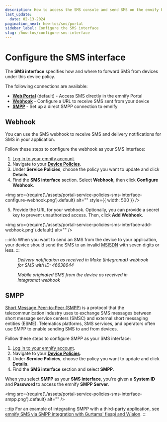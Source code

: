 ```yaml
---
description: How to access the SMS console and send SMS on the emnify Portal
last_update:
  date: 02-13-2024
pagination_next: how-tos/sms/portal
sidebar_label: Configure the SMS interface
slug: /how-tos/configure-sms-interface
---
```


# Configure the SMS interface

The **SMS interface** specifies how and where to forward SMS from devices under this device policy.

The following connections are available:

- [**Web Portal**](/how-tos/send-sms-portal) (default) - Access SMS directly in the emnify Portal
- [**Webhook**](#webhook) - Configure a URL to receive SMS sent from your device
- [**SMPP**](#smpp) - Set up a direct SMPP connection to emnify

## Webhook

You can use the SMS webhook to receive SMS and delivery notifications for SMS in your application.

Follow these steps to configure the webhook as your SMS interface:

1. [Log in to your emnify account](https://portal.emnify.com/sign).
2. Navigate to your [**Device Policies**](https://portal.emnify.com/device-policies).
3. Under **Service Policies**, choose the policy you want to update and click **Details**.
4. Find the **SMS interface** section.
Select **Webhook**, then click **Configure Webhook**.

<img
  src={require('./assets/portal-service-policies-sms-interface-configure-webhook.png').default}
  alt=""
  style={{ width: 500 }}
/>

5. Provide the URL for your webhook.
Optionally, you can provide a secret key to prevent unauthorized access.
Then, click **Add Webhook**.

<img
  src={require('./assets/portal-service-policies-sms-interface-add-webhook.png').default}
  alt=""
/>

:::info
When you want to send an SMS from the device to your application, your device should send the SMS to an invalid [MSISDN](/glossary#msisdn) with seven digits or less.
:::

<figure>
  <img
    src={require('./assets/delivery-notification.png').default}
    alt=""
    style={{ width: 400 }}
  />
  <figcaption>
    <em>
      Delivery notification as received in Make (Integromat) webhook for SMS with ID: 46638644
    </em>
  </figcaption>
</figure>

<figure>
  <img
    src={require('./assets/mosms.png').default}
    alt=""
    style={{ width: 400 }}
  />
  <figcaption>
    <em>
      Mobile originated SMS from the device as received in Integromat webhook
    </em>
  </figcaption>
</figure>

## SMPP

[Short Message Peer-to-Peer (SMPP)](/glossary#smpp) is a protocol that the telecommunication industry uses to exchange SMS messages between short message service centers (SMSC) and external short messaging entities (ESME).
Telematics platforms, SMS services, and operators often use SMPP to enable sending SMS to and from devices.

Follow these steps to configure SMPP as your SMS interface:

1. [Log in to your emnify account](https://portal.emnify.com/sign).
2. Navigate to your [**Device Policies**](https://portal.emnify.com/device-policies).
3. Under **Service Policies**, choose the policy you want to update and click **Details**.
4. Find the **SMS interface** section and select **SMPP**.

When you select **SMPP** as your **SMS interface**, you're given a **System ID** and **Password** to access the emnify **SMPP Server**.

<img
  src={require('./assets/portal-service-policies-sms-interface-smpp.png').default}
  alt=""
/>

:::tip
For an example of integrating SMPP with a third-party application, see [emnify SMS via SMPP integration with Gurtams' flespi and Wialon](https://www.emnify.com/integration-guides/smpp-integration-flespi-wialon-gurtam).
:::
